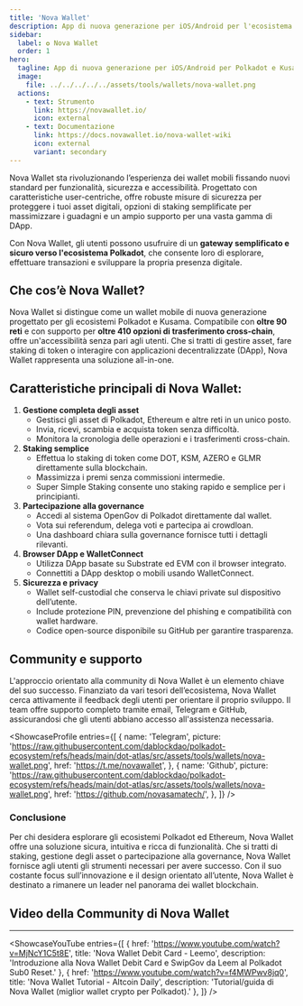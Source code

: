 ```yaml
---
title: 'Nova Wallet'
description: App di nuova generazione per iOS/Android per l'ecosistema Polkadot. Oltre 70 reti. UX/UI eccezionale. Sicuro e open source.
sidebar:
  label: ✪ Nova Wallet
  order: 1
hero:
  tagline: App di nuova generazione per iOS/Android per Polkadot e Kusama.
  image: 
    file: ../../../../../assets/tools/wallets/nova-wallet.png
  actions:
    - text: Strumento
      link: https://novawallet.io/
      icon: external
    - text: Documentazione
      link: https://docs.novawallet.io/nova-wallet-wiki
      icon: external
      variant: secondary
---
```



Nova Wallet sta rivoluzionando l’esperienza dei wallet mobili fissando nuovi standard per funzionalità, sicurezza e accessibilità. Progettato con caratteristiche user-centriche, offre robuste misure di sicurezza per proteggere i tuoi asset digitali, opzioni di staking semplificate per massimizzare i guadagni e un ampio supporto per una vasta gamma di DApp. 

Con Nova Wallet, gli utenti possono usufruire di un **gateway semplificato e sicuro verso l'ecosistema Polkadot**, che consente loro di esplorare, effettuare transazioni e sviluppare la propria presenza digitale.

## Che cos’è Nova Wallet?
Nova Wallet si distingue come un wallet mobile di nuova generazione progettato per gli ecosistemi Polkadot e Kusama. Compatibile con **oltre 90 reti** e con supporto per **oltre 410 opzioni di trasferimento cross-chain**, offre un'accessibilità senza pari agli utenti. Che si tratti di gestire asset, fare staking di token o interagire con applicazioni decentralizzate (DApp), Nova Wallet rappresenta una soluzione all-in-one.

## Caratteristiche principali di Nova Wallet:
1. **Gestione completa degli asset**  
    - Gestisci gli asset di Polkadot, Ethereum e altre reti in un unico posto.  
    - Invia, ricevi, scambia e acquista token senza difficoltà.  
    - Monitora la cronologia delle operazioni e i trasferimenti cross-chain.  
2. **Staking semplice**  
    - Effettua lo staking di token come DOT, KSM, AZERO e GLMR direttamente sulla blockchain.  
    - Massimizza i premi senza commissioni intermedie.  
    - Super Simple Staking consente uno staking rapido e semplice per i principianti.  
3. **Partecipazione alla governance**  
    - Accedi al sistema OpenGov di Polkadot direttamente dal wallet.  
    - Vota sui referendum, delega voti e partecipa ai crowdloan.  
    - Una dashboard chiara sulla governance fornisce tutti i dettagli rilevanti.  
4. **Browser DApp e WalletConnect**  
    - Utilizza DApp basate su Substrate ed EVM con il browser integrato.  
    - Connettiti a DApp desktop o mobili usando WalletConnect.  
5. **Sicurezza e privacy**  
    - Wallet self-custodial che conserva le chiavi private sul dispositivo dell’utente.  
    - Include protezione PIN, prevenzione del phishing e compatibilità con wallet hardware.  
    - Codice open-source disponibile su GitHub per garantire trasparenza.  

## Community e supporto
L'approccio orientato alla community di Nova Wallet è un elemento chiave del suo successo. Finanziato da vari tesori dell’ecosistema, Nova Wallet cerca attivamente il feedback degli utenti per orientare il proprio sviluppo. Il team offre supporto completo tramite email, Telegram e GitHub, assicurandosi che gli utenti abbiano accesso all'assistenza necessaria.

<ShowcaseProfile
  entries={[
    {
      name: 'Telegram',
      picture: 'https://raw.githubusercontent.com/dablockdao/polkadot-ecosystem/refs/heads/main/dot-atlas/src/assets/tools/wallets/nova-wallet.png',
      href: 'https://t.me/novawallet',
    },
    {
      name: 'Github',
      picture: 'https://raw.githubusercontent.com/dablockdao/polkadot-ecosystem/refs/heads/main/dot-atlas/src/assets/tools/wallets/nova-wallet.png',
      href: 'https://github.com/novasamatech/',
    },
  ]}
/>

### Conclusione
Per chi desidera esplorare gli ecosistemi Polkadot ed Ethereum, Nova Wallet offre una soluzione sicura, intuitiva e ricca di funzionalità. Che si tratti di staking, gestione degli asset o partecipazione alla governance, Nova Wallet fornisce agli utenti gli strumenti necessari per avere successo. Con il suo costante focus sull’innovazione e il design orientato all’utente, Nova Wallet è destinato a rimanere un leader nel panorama dei wallet blockchain.

## Video della Community di Nova Wallet
------------
<ShowcaseYouTube
  entries={[
    {
      href: 'https://www.youtube.com/watch?v=MjNcY1C5t8E',
      title: 'Nova Wallet Debit Card - Leemo',
      description: 'Introduzione alla Nova Wallet Debit Card e SwipGov da Leem al Polkadot Sub0 Reset.'
    },
        {
      href: 'https://www.youtube.com/watch?v=f4MWPwv8jq0',
      title: 'Nova Wallet Tutorial - Altcoin Daily',
      description: 'Tutorial/guida di Nova Wallet (miglior wallet crypto per Polkadot).'
    },
  ]} />
